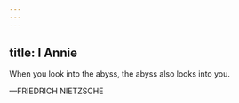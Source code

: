 ```yaml
---
---
---
```

title: I Annie
---




When you look into the abyss, the abyss also looks into you.

—FRIEDRICH NIETZSCHE